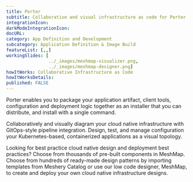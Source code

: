 ```yaml
---
title: Porter
subtitle: Collaborative and visual infrastructure as code for Porter
integrationIcon: 
darkModeIntegrationIcon: 
docURL: 
category: App Definition and Development
subcategory: Application Definition & Image Build
featureList: [,,]
workingSlides: [
				../_images/meshmap-visualizer.png,
				../_images/meshmap-designer.png]
howItWorks: Collaborative Infrastructure as Code
howItWorksDetails: 
published: FALSE
---
```

Porter enables you to package your application artifact, client tools, configuration and deployment logic together as an installer that you can distribute, and install with a single command.
<p>
    Collaboratively and visually diagram your cloud native infrastructure with GitOps-style pipeline integration. Design, test, and manage configuration your Kubernetes-based, containerized applications as a visual topology.
</p>
<p>
    Looking for best practice cloud native design and deployment best practices? Choose from thousands of pre-built components in MeshMap. Choose from hundreds of ready-made design patterns by importing templates from Meshery Catalog or use our low code designer, MeshMap, to create and deploy your own cloud native infrastructure designs.
</p>